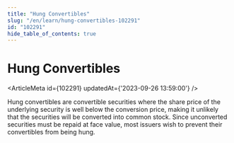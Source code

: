 ```yaml
---
title: "Hung Convertibles"
slug: "/en/learn/hung-convertibles-102291"
id: "102291"
hide_table_of_contents: true
---
```



# Hung Convertibles

<ArticleMeta id={102291} updatedAt={'2023-09-26 13:59:00'} />
<div className='border-solid border-b border-t-0 my-4 border-[var(--ifm-color-gray-300)]' />

Hung convertibles are convertible securities where the share price of the underlying security is well below the conversion price, making it unlikely that the securities will be converted into common stock. Since unconverted securities must be repaid at face value, most issuers wish to prevent their convertibles from being hung.
